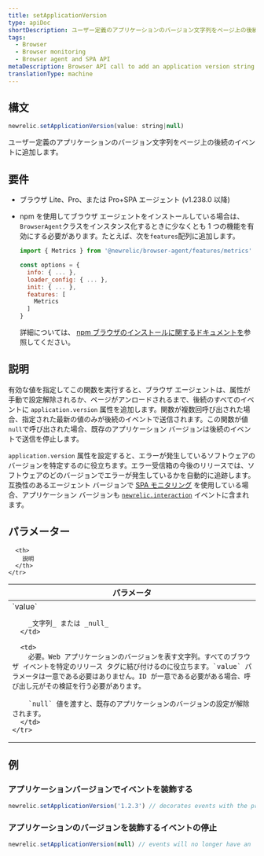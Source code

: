 ```yaml
---
title: setApplicationVersion
type: apiDoc
shortDescription: ユーザー定義のアプリケーションのバージョン文字列をページ上の後続のイベントに追加します。
tags:
  - Browser
  - Browser monitoring
  - Browser agent and SPA API
metaDescription: Browser API call to add an application version string to subsequent events on the page.
translationType: machine
---
```


## 構文

```js
newrelic.setApplicationVersion(value: string|null)
```

ユーザー定義のアプリケーションのバージョン文字列をページ上の後続のイベントに追加します。

## 要件

* ブラウザ Lite、Pro、または Pro+SPA エージェント (v1.238.0 以降)

* npm を使用してブラウザ エージェントをインストールしている場合は、 `BrowserAgent`クラスをインスタンス化するときに少なくとも 1 つの機能を有効にする必要があります。たとえば、次を`features`配列に追加します。

  ```js
  import { Metrics } from '@newrelic/browser-agent/features/metrics'

  const options = {
    info: { ... },
    loader_config: { ... },
    init: { ... },
    features: [
      Metrics
    ]
  }
  ```

  詳細については、 [npm ブラウザのインストールに関するドキュメントを](https://www.npmjs.com/package/@newrelic/browser-agent#new-relic-browser-agent)参照してください。

## 説明

有効な値を指定してこの関数を実行すると、ブラウザ エージェントは、属性が手動で設定解除されるか、ページがアンロードされるまで、後続のすべてのイベントに `application.version` 属性を追加します。関数が複数回呼び出された場合、指定された最新の値のみが後続のイベントで送信されます。この関数が値 `null`で呼び出された場合、既存のアプリケーション バージョンは後続のイベントで送信を停止します。

`application.version` 属性を設定すると、エラーが発生しているソフトウェアのバージョンを特定するのに役立ちます。エラー受信箱の今後のリリースでは、ソフトウェアのどのバージョンでエラーが発生しているかを自動的に追跡します。互換性のあるエージェント バージョンで [SPA モニタリング](/docs/browser/single-page-app-monitoring/get-started/welcome-single-page-app-monitoring) を使用している場合、アプリケーション バージョンも [`newrelic.interaction`](/docs/browser/new-relic-browser/browser-agent-apis/browser-spa-api-newrelicinteraction) イベントに含まれます。

## パラメーター

<table>
  <thead>
    <tr>
      <th width="25%">
        パラメータ
      </th>

      <th>
        説明
      </th>
    </tr>
  </thead>

  <tbody>
    <tr>
      <td>
        `value`

        _文字列_ または _null_
      </td>

      <td>
        必要。Web アプリケーションのバージョンを表す文字列。すべてのブラウザ イベントを特定のリリース タグに結び付けるのに役立ちます。`value` パラメータは一意である必要はありません。ID が一意である必要がある場合、呼び出し元がその検証を行う必要があります。

        `null` 値を渡すと、既存のアプリケーションのバージョンの設定が解除されます。
      </td>
    </tr>
  </tbody>
</table>

## 例

### アプリケーションバージョンでイベントを装飾する

```js
newrelic.setApplicationVersion('1.2.3') // decorates events with the property 'application.version':'1.2.3'
```

### アプリケーションのバージョンを装飾するイベントの停止

```js
newrelic.setApplicationVersion(null) // events will no longer have an 'application.version' property set
```